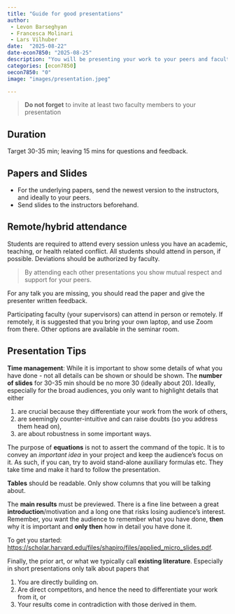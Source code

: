 ```yaml
---
title: "Guide for good presentations"
author: 
 - Levon Barseghyan
 - Francesca Molinari
 - Lars Vilhuber
date:  "2025-08-22"
date-econ7850: "2025-08-25"
description: "You will be presenting your work to your peers and faculty. We go through some of the ways to make your presentation effective and engaging."
categories: [econ7850]
oecon7850: "0"
image: "images/presentation.jpeg"

---
```


> **Do not forget** to invite at least two faculty members to your presentation

## Duration

Target 30-35 min; leaving 15 mins for questions and feedback.

## Papers and Slides

- For the underlying papers, send the newest version to the instructors, and ideally to your peers. 
- Send slides to the instructors beforehand.

## Remote/hybrid attendance

Students are required to attend every session unless you have an academic, teaching, or
health related conflict. All students should attend in person, if possible. Deviations should be authorized by faculty. 

> By attending each other presentations you show mutual respect and support for
your peers. 

For any talk you are missing, you should read the paper and give the presenter written feedback.

Participating faculty (your supervisors) can attend in person or remotely. If remotely, it is suggested that you bring your own laptop, and use Zoom from there. Other options are available in the seminar room.

## Presentation Tips

**Time management**: While it is important to show some details of what you have done - not
all details can be shown or should be shown. The **number of slides** for 30-35 min should be no more 30 (ideally about 20). Ideally, especially for the broad audiences, you only want to highlight details that either

1. are crucial because they differentiate your work from the work of others,
2. are seemingly counter-intuitive and can raise doubts (so you address them head on),
3. are about robustness in some important ways.

The purpose of **equations** is not to assert the command of the topic. It is to convey an *important idea* in your project and keep the audience's focus on it. As such, if you can, try to avoid stand-alone auxiliary formulas etc. They take time and make it hard to follow the presentation.

**Tables** should be readable. Only show columns that you will be talking about.

The **main results** must be previewed. There is a fine line between a great **introduction**/motivation and a long one that risks losing audience’s interest. Remember, you want the audience to remember what you have done, **then** why it is important and **only then** how in detail you have done it. 

To get you started:
<https://scholar.harvard.edu/files/shapiro/files/applied_micro_slides.pdf>.

Finally, the prior art, or what we typically call **existing literature**. Especially in short presentations only talk about papers that

1. You are directly building on.
2. Are direct competitors, and hence the need to differentiate your work from it, or
3. Your results come in contradiction with those derived in them.